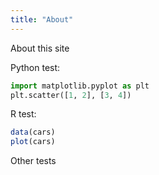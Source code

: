 ```yaml
---
title: "About"
---
```


About this site

Python test:

```python
import matplotlib.pyplot as plt
plt.scatter([1, 2], [3, 4])
```

R test:

```r
data(cars)
plot(cars)
```

Other tests